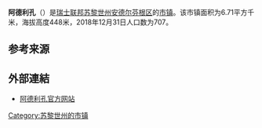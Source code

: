 {{Infobox settlement
| name = 阿德利孔
| native_name = {{lang|de|Adlikon}}
| settlement_type = [[市镇_(瑞士)|瑞士市镇]]
| image_skyline = 2011-09-10-Vinlando (Foto Dietrich Michael Weidmann) 069.JPG
| image_caption = 阿德利孔风光
| image_seal = Adlikon-blazon.svg
| image_map = Karte Gemeinde Adlikon 2019.png
| map_caption = 阿德利孔在安德尔芬根区的位置
| pushpin_map = Switzerland
| pushpin_relief = Switzerland relief location map.jpg
| pushpin_label_position = bottom
| pushpin_map_caption = 阿德利孔在瑞士的位置
| subdivision_type = 国家
| subdivision_name = {{CHE}}
| subdivision_type1 = [[瑞士行政区划|州]]
| subdivision_name1 = {{flagicon|Zürich|size=16px}} [[苏黎世州|苏黎世州]]
| subdivision_type2 = [[区_(瑞士)|区]]
| subdivision_name2 = [[安德尔芬根区|安德尔芬根区]]
| elevation_m = 448
| area_footnotes = <ref name=面积>{{cite web|url=https://www.bfs.admin.ch/bfs/de/home/statistiken/raum-umwelt/bodennutzung-bedeckung/gesamtspektrum-regionalen-stufen/gemeinden.html|title=Arealstatistik Standard - Gemeinden nach 4 Hauptbereichen|trans_title=瑞士联邦按四种用地类型划分的市镇面积统计表|date=2018-11-26|publisher=[[瑞士联邦统计署|瑞士联邦统计署]]|language=de|access-date=2019-12-02|archive-date=2019-11-15|archive-url=https://web.archive.org/web/20191115011326/https://www.bfs.admin.ch/bfs/de/home/statistiken/raum-umwelt/bodennutzung-bedeckung/gesamtspektrum-regionalen-stufen/gemeinden.html|dead-url=no}}</ref>
| area_total_km2 = 6.58
| population_as_of = 2018年12月31日
| population_footnotes = <ref>{{cite web|url=https://www.bfs.admin.ch/bfs/de/home/statistiken/bevoelkerung.assetdetail.7966022.html|title=Ständige Wohnbevölkerung nach Staatsangehörigkeitskategorie, Geschlecht und Gemeinde, Provisorische Jahresergebnisse, 2018|trans_title=瑞士联邦2018年按国籍、性别和市镇划分的常住人口统计表|date=2019-04-09|publisher=[[瑞士联邦统计署|瑞士联邦统计署]]|language=de|access-date=2019-11-08|archive-date=2019-04-11|archive-url=https://web.archive.org/web/20190411063248/https://www.bfs.admin.ch/bfs/de/home/statistiken/bevoelkerung.assetdetail.7966022.html|dead-url=no}}</ref>
| population_total = 707
| population_density_km2 = auto
| timezone = [[欧洲中部时间|CET]]
| utc_offset = +1
| timezone_DST = [[欧洲中部夏令时间|CEST]]
| utc_offset_DST = +2
| coordinates = {{coord|47|34|57|N|8|41|34|E|region:|display=inline,title}}
| postal_code_type = [[瑞士邮政编码系统|邮政编码]]
| postal_code = 8452
| blank_name = [[瑞士市镇官方编号|官方编号]]
| blank_info = 0021
| website = {{url|www.adlikon.ch}}
}}

'''阿德利孔'''（{{lang-de|Adlikon}}）是[[瑞士联邦|瑞士联邦]][[苏黎世州|苏黎世州]][[安德尔芬根区|安德尔芬根区]]的[[市镇_(瑞士)|市镇]]。该市镇面积为6.71平方千米，海拔高度448米，2018年12月31日人口数为707。

== 参考来源 ==
{{reflist}}

== 外部連結 ==
* [http://www.adlikon.ch 阿德利孔官方网站] {{Wayback|url=http://www.adlikon.ch/ |date=20210503100900 }} {{de icon}}

{{Switzerland-geo-stub}}
{{苏黎世州区划}}
{{DEFAULTSORT:Adlikon}}
[[Category:苏黎世州的市镇|Category:苏黎世州的市镇]]